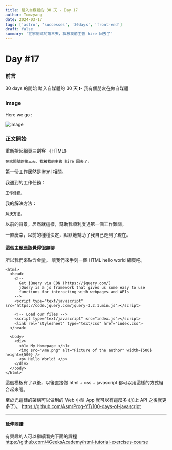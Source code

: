 ```yaml
---
title: 踏入自媒體的 30 天 - Day 17
author: Tomzyang
date: 2024-03-17
tags: ['astro', 'successes', '30days', 'front-end']
draft: false
summary: '在家閒賦的第三天，我被我前主管 hire 回去了'
---
```


# Day #17

### 前言

30 days 的開始
踏入自媒體的 30 天 ❗️- 我有個朋友在做自媒體

### Image

Here we go :

![image](/static/images/hereWeGo.jpg)

### 正文開始

重新拾起網頁三劍客 《HTML》

```
在家閒賦的第三天，我被我前主管 hire 回去了。
```

第一份工作居然是 html 相關。

我遇到的工作任務：

```
工作任務。
```

我的解決方法：

```
解決方法。
```

以前的背景，居然就這樣，幫助我順利度過第一個工作難關。

一直慶幸，以前的種種決定，默默地幫助了我自己走到了現在。

#### 這個主題應該覺得很無聊

所以我們來點含金量。
讓我們來手刻一個 HTML hello world 網頁吧。

```
<html>
  <head>
    <!--
      Get jQuery via CDN (https://jquery.com/)
      jQuery is a js framework that gives us some easy to use
      functions for interacting with webpages and APIs
    -->
    <script type="text/javascript" src="https://code.jquery.com/jquery-3.2.1.min.js"></script>

    <!-- Load our files -->
    <script type="text/javascript" src="index.js"></script>
    <link rel="stylesheet" type="text/css" href="index.css">
  </head>

  <body>
    <div>
      <h1> My Homepage </h1>
      <img src="/me.png" alt="Picture of the author" width={500} height={500} />
      <p> Hello World! </p>
    </div>
  </body>
</html>
```

這個模板有了以後，以後直接做 html + css + javascript 都可以用這樣的方式組合起來喔。

至於光這樣的架構可以做到的 Web 小型 App 就可以有這麼多 (加上 API 之後就更多了)。
https://github.com/AsmrProg-YT/100-days-of-javascript

---

#### 延伸閱讀

有興趣的人可以繼續看完下面的課程
https://github.com/4GeeksAcademy/html-tutorial-exercises-course
